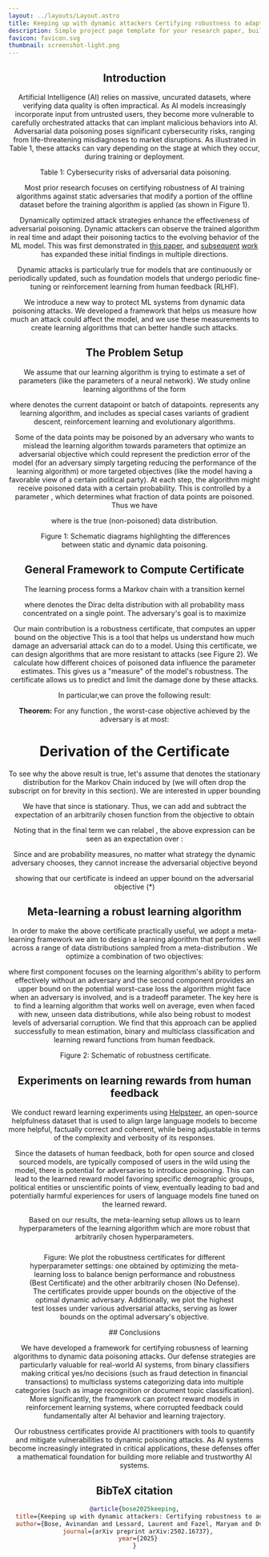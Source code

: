 ```yaml
---
layout: ../layouts/Layout.astro
title: Keeping up with dynamic attackers Certifying robustness to adaptive online data poisoning
description: Simple project page template for your research paper, built with Astro and Tailwind CSS
favicon: favicon.svg
thumbnail: screenshot-light.png
---
```






<Header
  title={frontmatter.title}
  authors={[
    {
      name: "Avinandan Bose",
      institution: "University of Washington",
      notes: [],
    },
    {
      name: "Laurent Lessard",
      institution: "Northeastern University",
      notes: [],
    },
    {
      name: "Maryam Fazel",
      institution: "University of Washington",
      notes: [],
    },
    {
      name: "Krishnamurthy (Dj) Dvijotham",
      institution: "ServiceNow Research",
      notes: [],
    },
  ]}
  conference="AISTATS 2025"
  links={[
    {
      name: "Paper",
      url: "https://arxiv.org/pdf/2502.16737",
      icon: "ri:file-pdf-2-line",
    },
    {
      name: "Code",
      url: "https://github.com/Avinandan22/Certified-Robustness",
      icon: "ri:github-line",
    },
    {
      name: "Blog",
      url: "https://www.servicenow.com/blogs/2025/robustness-against-dynamic-data-poisoning",
      icon: "ri:article-line", 
    },
  ]} 
/>


## Introduction

Artificial Intelligence (AI) relies on massive, uncurated datasets, where verifying data quality is often impractical. As AI models increasingly incorporate input from untrusted users, they become more vulnerable to carefully orchestrated attacks that can implant malicious behaviors into AI. Adversarial data poisoning poses significant cybersecurity risks, ranging from life-threatening misdiagnoses to market disruptions. As illustrated in Table 1, these attacks can vary depending on the stage at which they occur, during training or deployment. 

<Figure>
  <Image slot="figure" source={table1} altText="Table 1: Cybersecurity risks of adversarial data poisoning" />
  <span slot="caption">Table 1: Cybersecurity risks of adversarial data poisoning.</span>
</Figure>

Most prior research focuses on certifying robustness of AI training algorithms against static adversaries that modify a portion of the offline dataset before the training algorithm is applied (as shown in Figure 1). 

Dynamically optimized attack strategies enhance the effectiveness of adversarial poisoning. Dynamic attackers can observe the trained algorithm in real time and adapt their poisoning tactics to the evolving behavior of the ML model. This was first demonstrated in [this paper](https://arxiv.org/abs/1808.08994), and [subsequent](http://proceedings.mlr.press/v120/zhang20b.html) [work](https://proceedings.mlr.press/v97/liu19e/liu19e.pdf) has expanded these initial findings in multiple directions.

Dynamic attacks is particularly true for models that are continuously or periodically updated, such as foundation models that undergo periodic fine-tuning or reinforcement learning from human feedback (RLHF).

We introduce a new way to protect ML systems from dynamic data poisoning attacks. We developed a framework that helps us measure how much an attack could affect the model, and we use these measurements to create learning algorithms that can better handle such attacks.

## The Problem Setup
We assume that our learning algorithm is trying to estimate a set of parameters <LaTeX formula='\theta' inline={true}/> (like the parameters of a neural network). We study online learning algorithms of the form 

<LaTeX formula='\theta^\prime \gets F(\theta, z)'/> 

where  <LaTeX formula='z' inline={true} /> denotes the current datapoint or batch of datapoints. <LaTeX formula='F' inline={true}/> represents any learning algorithm, and includes as special cases variants of gradient descent, reinforcement learning and evolutionary algorithms.

Some of the data points may be poisoned by an adversary who wants to mislead the learning algorithm towards parameters that optimize an adversarial objective  <LaTeX formula='\ell_{\text{adv}}(\theta)' inline={true}/>
which could represent the prediction error of the model (for an adversary simply targeting reducing the performance of the learning algorithm) or more targeted objectives (like the model having a favorable view of a certain political party). At each step, the algorithm might receive poisoned data with a certain probability. This is controlled by a parameter <LaTeX formula='\epsilon' inline={true}/>, which determines what fraction of data points are poisoned. Thus we have

<LaTeX formula='z = z_{\text{adv}} \text{ with probability} \epsilon, z \sim \mathbb{P}_{\text{data}} \text{ with probability } 1-\epsilon'/>

where <LaTeX formula='\mathbb{P}_{\text{data}}' inline={true} /> is the true (non-poisoned) data distribution.

<Figure>
  <Image slot="figure" source={schematic} altText="Schematic diagrams highlighting the differences between static and dynamic data poisoning" />
  <span slot="caption">Figure 1: Schematic diagrams highlighting the differences between static and dynamic data poisoning.</span>
</Figure>


## General Framework to Compute Certificate


The learning process forms a Markov chain with a transition kernel

<LaTeX formula='\Pi_{z_{\text{adv}}}(\theta^\prime|\theta)= \delta(F(\theta, z))\text{ where } z \sim \epsilon\delta(z^{\text{adv}}) + (1-\epsilon)\mathbb{P}_{\text{data}}' />

where <LaTeX formula='\delta' inline={true}/> denotes the Dirac delta distribution with all probability mass concentrated on a single point. The adversary's goal is to maximize

<LaTeX formula='\lim_{T \to \infty} \frac{1}{T}\mathbb{E}\left[\sum_{t=0}^T \ell_{\text{adv}}(\theta_t)\right] \quad -(*)' />

Our main contribution is a robustness certificate, that computes an upper bound on the objective  This is a tool that helps us understand how much damage an adversarial attack can do to a model. Using this certificate, we can design algorithms that are more resistant to attacks (see Figure 2). We calculate how different choices of poisoned data influence the parameter estimates. This gives us a "measure" of the model's robustness. The certificate allows us to predict and limit the damage done by these attacks.

In particular,we can prove the following result:

<div className="border-l-4 border-blue-500 bg-gray-900 p-4 text-white p-4 rounded-lg">
  <strong>Theorem:</strong> For any function <LaTeX formula="\lambda(\theta)" inline={true} />,  
  the worst-case objective achieved by the adversary is at most:

  <blockquote className="bg-gray-800 p-3 rounded-md">
    <LaTeX formula="\sup_{\theta, z_{\text{adv}}}\mathbb{E}_{\theta^\prime \sim \Pi_{z_\text{adv}}(\theta^\prime|\theta)}[\lambda(\theta^\prime)] - \lambda(\theta) +\ell_{\text{adv}}(\theta) \quad -(**)" />
  </blockquote>
</div>

# Derivation of the Certificate

To see why the above result is true, let's assume that <LaTeX formula='\mu' inline={true}/> denotes the stationary distribution for the Markov Chain induced by <LaTeX formula='\Pi_{z_{\text{adv}}}' inline={true}/> (we will often drop the subscript on <LaTeX formula='\Pi' inline={true}/> for brevity in this section). We are interested in upper bounding

<LaTeX formula='\mathbb{E}_{\theta \sim \mu}[\ell_{\text{adv}}(\theta)]'/>

We have that <LaTeX formula='\mathbb{E}_{\theta \sim \mu}[\Pi(\theta^\prime|\theta)]=\mu(\theta^\prime)' inline={true}/> since <LaTeX formula='\mu' inline={true}/> is stationary. Thus, we can add and subtract the expectation of an arbitrarily chosen function <LaTeX formula='\mu' inline={true}/> from the objective to obtain

<LaTeX formula='\mathbb{E}_{\theta \sim \mu}[\ell_{\text{adv}}(\theta)-\lambda(\theta) + \lambda(\theta)]=\mathbb{E}_{\theta \sim \mu}[\ell_{\text{adv}}(\theta)-\lambda(\theta)] + \mathbb{E}_{\theta^\prime \sim \mu}[\mathbb{E}_{\theta \sim \Pi(\theta|\theta^\prime)}[\lambda(\theta)]]'/>

Noting that in the final term we can relabel <LaTeX formula='\theta \to \theta^\prime, \theta^\prime \to \theta' inline={true}/>, the above expression can be seen as an expectation over <LaTeX formula='\theta \sim \mu' inline={true}/>:

<LaTeX formula='\mathbb{E}_{\theta \sim \mu}[\ell_{\text{adv}}(\theta)-\lambda(\theta) + \mathbb{E}_{\theta^\prime \sim \Pi_{z_{\text{adv}}}(\theta^\prime|\theta)}[\lambda(\theta^\prime)]]'/>

Since  <LaTeX formula='\mu' inline={true}/> and <LaTeX formula=' \Pi_{z_{\text{adv}}}(\theta^\prime|\theta)' inline={true}/> are probability measures, no matter what strategy the dynamic adversary chooses, they cannot increase the adversarial objective beyond

<LaTeX formula='\sup_{\theta, z_{\text{adv}}}[\ell_{\text{adv}}(\theta)-\lambda(\theta) + \mathbb{E}_{\theta^\prime \sim \Pi_{z_{\text{adv}}}(\theta^\prime|\theta)}[\lambda(\theta^\prime)]]'/>

showing that our certificate is indeed an upper bound on the adversarial objective (*)

## Meta-learning a robust learning algorithm

In order to make the above certificate practically useful, we adopt a meta-learning framework we aim to design a learning algorithm that performs well across a range of data distributions sampled from a meta-distribution <LaTeX formulat='\mathcal{P}' inline={true}/>. We optimize a combination of two objectives:

<LaTeX formula='\mathbb{E}_{\mathbb{P}_{\text{data}} \sim \mathcal{P}}[\text{Benign Performance}(F) - \kappa \text{RobustnessCertificate}(F)' />

where first component focuses on the learning algorithm's ability to perform effectively without an adversary and the second component provides an upper bound on the potential worst-case loss the algorithm might face when an adversary is involved, and <LaTeX formula='\kappa' inline={true}/> is a tradeoff parameter. The key here is to find a learning algorithm that works well on average, even when faced with new, unseen data distributions, while also being robust to modest levels of adversarial corruption. We find that this approach can be applied successfully to mean estimation, binary and multiclass classification and learning reward functions from human feedback.


<Figure>
  <Image slot="figure" source={Figure3} altText="Schematic of robustness certificate." />
  <span slot="caption">Figure 2: Schematic of robustness certificate.</span>
</Figure>



 <HighlightedSection>

## Experiments on learning rewards from human feedback


We conduct reward learning experiments using [Helpsteer](https://huggingface.co/datasets/nvidia/HelpSteer), an open-source helpfulness dataset that is used to align large language models to become more helpful, factually correct and coherent, while being adjustable in terms of the complexity and verbosity of its responses. 

Since the datasets of human feedback, both for open source and closed sourced models, are typically composed of users in the wild using the model, there is potential for adversaries to introduce poisoning. This can lead to the learned reward model favoring specific demographic groups, political entities or unscientific points of view, eventually leading to bad and potentially harmful experiences for users of language models fine tuned on the learned reward.

Based on our results, the meta-learning setup allows us to learn hyperparameters of the learning algorithm which are more robust that arbitrarily chosen hyperparameters.


<Figure>
  <div slot="figure" style="display: flex; flex-direction: column; align-items: center; gap: 10px;">
    <Image source={help} altText="Figure: Image 1" style="max-width: 10px; height: 10px;" />
  </div>
  <span slot="caption">
    Figure: We plot the robustness certificates for different hyperparameter settings: one obtained by optimizing the meta-learning loss to balance benign performance and robustness (Best Certificate) and the other arbitrarily chosen (No Defense). The certificates provide upper bounds on the objective of the optimal dynamic adversary. Additionally, we plot the highest test losses under various adversarial attacks, serving as lower bounds on the optimal adversary's objective.
  </span>
</Figure>

</HighlightedSection> 
## Conclusions

We have developed a framework for certifying robusness of learning algorithms to dynamic data poisoning attacks. Our defense strategies are particularly valuable for real-world AI systems, from binary classifiers making critical yes/no decisions (such as fraud detection in financial transactions) to multiclass systems categorizing data into multiple categories (such as image recognition or document topic classification).
 More significantly, the framework can protect reward models in reinforcement learning systems, where corrupted feedback could fundamentally alter AI behavior and learning trajectory.

Our robustness certificates provide AI practitioners with tools to quantify and mitigate vulnerabilities to dynamic poisoning attacks. As AI systems become increasingly integrated in critical applications, these defenses offer a mathematical foundation for building more reliable and trustworthy AI systems.

## BibTeX citation

```bibtex
@article{bose2025keeping,
  title={Keeping up with dynamic attackers: Certifying robustness to adaptive online data poisoning},
  author={Bose, Avinandan and Lessard, Laurent and Fazel, Maryam and Dvijotham, Krishnamurthy Dj},
  journal={arXiv preprint arXiv:2502.16737},
  year={2025}
}
```
